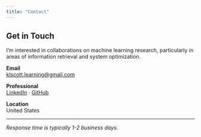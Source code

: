 ```yaml
---
title: "Contact"
---
```


## Get in Touch

I'm interested in collaborations on machine learning research, particularly in areas of information retrieval and system optimization.

**Email**  
[klscott.learning@gmail.com](mailto:klscott.learning@gmail.com)

**Professional**  
[LinkedIn](https://linkedin.com/in/kevin-scott-9361315/) · [GitHub](https://github.com/kevin-lyle-scott)

**Location**  
United States

---

*Response time is typically 1-2 business days.*